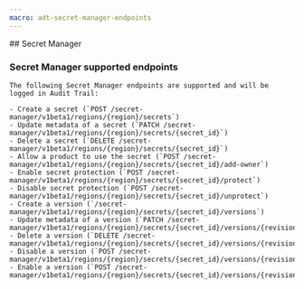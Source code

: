 ```yaml
---
macro: adt-secret-manager-endpoints
---
```


<Accordion>
  ## Secret Manager

  ### Secret Manager supported endpoints

    The following Secret Manager endpoints are supported and will be logged in Audit Trail:

    - Create a secret (`POST /secret-manager/v1beta1/regions/{region}/secrets`)
    - Update metadata of a secret (`PATCH /secret-manager/v1beta1/regions/{region}/secrets/{secret_id}`)
    - Delete a secret (`DELETE /secret-manager/v1beta1/regions/{region}/secrets/{secret_id}`)
    - Allow a product to use the secret (`POST /secret-manager/v1beta1/regions/{region}/secrets/{secret_id}/add-owner`)
    - Enable secret protection (`POST /secret-manager/v1beta1/regions/{region}/secrets/{secret_id}/protect`)
    - Disable secret protection (`POST /secret-manager/v1beta1/regions/{region}/secrets/{secret_id}/unprotect`)
    - Create a version (`/secret-manager/v1beta1/regions/{region}/secrets/{secret_id}/versions`)
    - Update metadata of a version (`PATCH /secret-manager/v1beta1/regions/{region}/secrets/{secret_id}/versions/{revision}`)
    - Delete a version (`DELETE /secret-manager/v1beta1/regions/{region}/secrets/{secret_id}/versions/{revision}`)
    - Disable a version (`POST /secret-manager/v1beta1/regions/{region}/secrets/{secret_id}/versions/{revision}/disable`)
    - Enable a version (`POST /secret-manager/v1beta1/regions/{region}/secrets/{secret_id}/versions/{revision}/enable`)
</Accordion>
